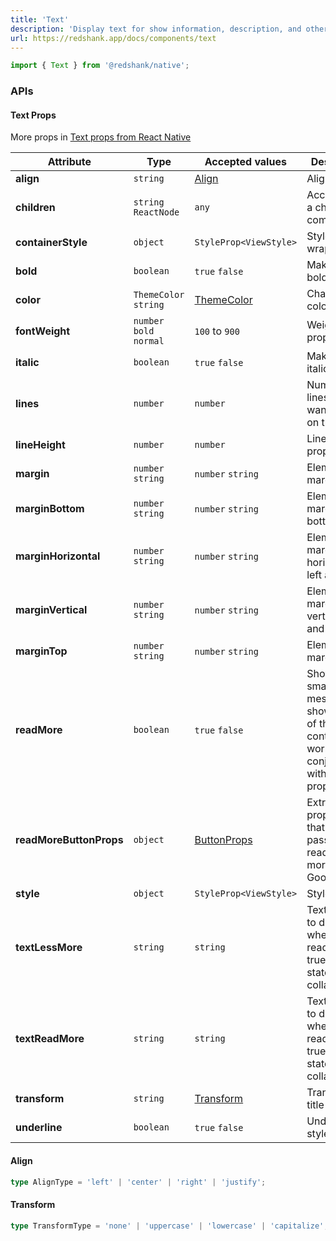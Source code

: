 ```yaml
---
title: 'Text'
description: 'Display text for show information, description, and others texts.'
url: https://redshank.app/docs/components/text
---
```


```jsx
import { Text } from '@redshank/native';
```

<Spacer y={2} />

<Playground
  id="default"
  title="Default"
  description="You can display an Text"
  code={textContent.initial}
/>

<Spacer y={2} />

<Playground
  id="text-align"
  title="Text Align"
  description="Align text options"
  code={textContent.textAlign}
/>

<Spacer y={2} />

<Playground
  id="max-lines"
  title="Max Lines"
  description="Use the lines prop for to set the number of lines of text to"
  code={textContent.maxLines}
/>

<Spacer y={2} />

<Playground
  id="text-utilities"
  title="Text Utilities"
  description="Displays a list of options to play"
  code={textContent.textUtilities}
/>

<Spacer y={2} />

### APIs

<Spacer y={2} />

#### Text Props
More props in [Text props from React Native](https://reactnative.dev/docs/text)

| Attribute               | Type                     | Accepted values                       | Description                                                                                    | Default |
|-------------------------|--------------------------|---------------------------------------|------------------------------------------------------------------------------------------------|---------|
| **align**               | `string`                 | [Align](#align)                       | Align title text                                                                               | `left`  |
| **children**            | `string`  `ReactNode`    | `any`                                 | Accessory as a child for the component                                                         | -       |
| **containerStyle**      | `object`                 | `StyleProp<ViewStyle>`                | Style for wrapper text                                                                         | -       |
| **bold**                | `boolean`                | `true` `false`                        | Make text bold                                                                                 | -       |
| **color**               | `ThemeColor` `string`    | [ThemeColor](/docs/default-theme)     | Change icon color                                                                              | `text`  |
| **fontWeight**          | `number` `bold` `normal` | `100` to `900`                        | Weight property                                                                                | -       |
| **italic**              | `boolean`                | `true` `false`                        | Make text italic                                                                               | `false` |
| **lines**               | `number`                 | `number`                              | Number of lines you want to show on the screen                                                 | -       |
| **lineHeight**          | `number`                 | `number`                              | Line height property                                                                           | -       |
| **margin**              | `number` `string`        | `number` `string`                     | Element margin                                                                                 | -       |
| **marginBottom**        | `number` `string`        | `number` `string`                     | Element margin bottom                                                                          | -       |
| **marginHorizontal**    | `number` `string`        | `number` `string`                     | Element margin horizontal, left and right                                                      | -       |
| **marginVertical**      | `number` `string`        | `number` `string`                     | Element margin vertical, top and bottom                                                        | -       |
| **marginTop**           | `number` `string`        | `number` `string`                     | Element margin top                                                                             | -       |
| **readMore**            | `boolean`                | `true` `false`                        | Shows a small message to show the rest of the content, it works in conjunction with lines prop | -       |
| **readMoreButtonProps** | `object`                 | [ButtonProps](/components/button#API) | Extra properties that can be passed to the read more/less GoogleButton                               | -       |
| **style**               | `object`                 | `StyleProp<ViewStyle>`                | Style text                                                                                     | -       |
| **textLessMore**        | `string`                 | `string`                              | Text for text to display when readMore is true and text state NOT is collapsed                 | `none`  |
| **textReadMore**        | `string`                 | `string`                              | Text for text to display when readMore is true and text state NOT is collapsed                 | `none`  |
| **transform**           | `string`                 | [Transform](#transform)               | Transform title text                                                                           | `none`  |
| **underline**           | `boolean`                | `true` `false`                        | Underline style                                                                                | -       |

<Spacer y={2} />

#### Align
```typescript
type AlignType = 'left' | 'center' | 'right' | 'justify';
```

<Spacer y={2} />

#### Transform
```typescript
type TransformType = 'none' | 'uppercase' | 'lowercase' | 'capitalize';
```
